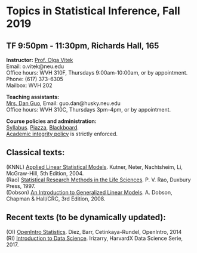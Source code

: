 <h1> Topics in Statistical Inference, Fall 2019 </h1>
<h2>TF 9:50pm - 11:30pm, Richards Hall, 165</h2>

<p><strong>Instructor:</strong> [Prof. Olga Vitek](http://olga-vitek-lab.ccis.northeastern.edu/)</br>
Email: o.vitek@neu.edu</br>
Office hours: WVH 310F, Thursdays 9:00am-10:00am, or by appointment.</br>
Phone: (617) 373-6305</br>
Mailbox: WVH 202</p>

<p><strong>Teaching assistants:</strong></br>
[Mrs. Dan Guo](http://www.ccis.northeastern.edu/people/dan-guo/), 
Email: guo.dan@husky.neu.edu</br>
Office hours: WVH 310C, Thursdays 3pm-4pm, or by appointment.

<p><strong>Course policies and administration:</strong></br> [Syllabus](CS7290-Spring18-syllabus.pdf). [Piazza](https://piazza.com/class/jc71pjke94b5r8), [Blackboard](https://northeastern.blackboard.com/).</br>
[Academic integrity policy](http://www.northeastern.edu/osccr/academic-integrity-policy/) is strictly enforced.</p> 

<h2>Classical texts:</h2>
<p>(KNNL) [Applied Linear Statistical Models](https://www.amazon.com/Applied-Linear-Statistical-Models-Student/dp/0071122214/ref=mt_paperback?_encoding=UTF8&me=). Kutner, Neter, Nachtsheim, Li, McGraw-Hill, 5th Edition, 2004.</br>
(Rao) [Statistical Research Methods in the Life Sciences](https://www.amazon.com/Statistical-Research-Methods-Life-Sciences/dp/0534931413). P. V. Rao, Duxbury Press, 1997.</br>
(Dobson) [An Introduction to Generalized Linear Models](https://www.amazon.com/dp/1584889500/). A. Dobson, Chapman & Hall/CRC, 3rd Edition, 2008.
</p>

<h2>Recent texts (to be dynamically updated):</h2>
<p>(OI) [OpenIntro Statistics](https://www.openintro.org/stat/textbook.php?stat_book=reset). Diez, Barr, Cetinkaya-Rundel, OpenIntro, 2014</br>
(RI) [Introduction to Data Science](https://rafalab.github.io/dsbook/). Irizarry, HarvardX Data Science Serie, 2017.</br></p>